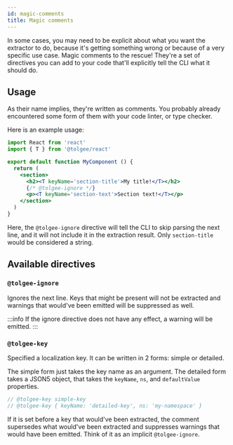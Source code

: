 ```yaml
---
id: magic-comments
title: Magic comments
---
```


In some cases, you may need to be explicit about what you want the extractor to do, because it's getting something wrong
or because of a very specific use case. Magic comments to the rescue! They're a set of directives you can add to your
code that'll explicitly tell the CLI what it should do.

## Usage
As their name implies, they're written as comments. You probably already encountered some form of them with your code
linter, or type checker.

Here is an example usage:

```jsx
import React from 'react'
import { T } from '@tolgee/react'

export default function MyComponent () {
  return (
    <section>
      <h2><T keyName='section-title'>My title!</T></h2>
      {/* @tolgee-ignore */}
      <p><T keyName='section-text'>Section text!</T></p>
    </section>
  )
}
```

Here, the `@tolgee-ignore` directive will tell the CLI to skip parsing the next line, and it will not include it in
the extraction result. Only `section-title` would be considered a string.

## Available directives
### `@tolgee-ignore`
Ignores the next line. Keys that might be present will not be extracted and warnings that would've been emitted will
be suppressed as well.

:::info
If the ignore directive does not have any effect, a warning will be emitted.
:::

### `@tolgee-key`
Specified a localization key. It can be written in 2 forms: simple or detailed.

The simple form just takes the key name as an argument. The detailed form takes a JSON5 object, that takes the
`keyName`, `ns`, and `defaultValue` properties.

```js
// @tolgee-key simple-key
// @tolgee-key { keyName: 'detailed-key', ns: 'my-namespace' }
```

If it is set before a key that would've been extracted, the comment supersedes what would've been extracted and
suppresses warnings that would have been emitted. Think of it as an implicit `@tolgee-ignore`.
